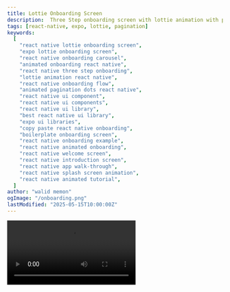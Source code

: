 ```yaml
---
title: Lottie Onboarding Screen
description:  Three Step onboarding screen with lottie animation with pagination dots.
tags: [react-native, expo, lottie, pagination]
keywords:
  [
    "react native lottie onboarding screen",
    "expo lottie onboarding screen",
    "react native onboarding carousel",
    "animated onboarding react native",
    "react native three step onboarding",
    "lottie animation react native",
    "react native onboarding flow",
    "animated pagination dots react native",
    "react native ui component",
    "react native ui components",
    "react native ui library",
    "best react native ui library",
    "expo ui libraries",
    "copy paste react native onboarding",
    "boilerplate onboarding screen",
    "react native onboarding example",
    "react native animated onboarding",
    "react native welcome screen",
    "react native introduction screen",
    "react native app walk-through",
    "react native splash screen animation",
    "react native animated tutorial",
  ]
author: "walid memon"
ogImage: "/onboarding.png"
lastModified: "2025-05-15T10:00:00Z"
---
```


<Video src="https://cdn.jsdelivr.net/gh/waleedcj/EziuiAssets/onboarding.mp4"  aria-label='app onboarding demo' />

  <Stepper>
  <StepperItem title="Step 1: Install Dependencies">
    smooth animations by lottie

    ```plaintext
    npx expo install lottie-react-native
    ```
  </StepperItem>

  <StepperItem title="Step 2: Add the ScrollingPaginationDots from Components">

<DemoLinkButton href="http://localhost:3000/docs/components/scroll-pagination-dots"  size="lg" variant="default">
	Go To Component
</DemoLinkButton>

  </StepperItem>

   <StepperItem title="Step 3: Create the Onboarding Component">
    Create a new file (e.g., `src/components/Onboarding.tsx`) and copy the following code:

    ```typescript:Onboarding.tsx
    import React, { useRef, useState } from "react";
import {
	StyleSheet,
	FlatList,
	View,
	Text,
	Dimensions,
	TouchableOpacity,
} from "react-native";
import LottieView from "lottie-react-native";
import Animated, {
	useSharedValue,
	useAnimatedScrollHandler,
} from "react-native-reanimated";
import { useAppColors } from "@/hooks/useAppColors";
import ScrollingPaginationDots from "./PaginationDots";

const { width, height } = Dimensions.get("window"); 

// Define the structure of a single onboarding item
export type OnboardingDataItem = {
	id: string;
	title: string;
	description: string;
	lottieAnim: string;
};

// Define the props for the reusable component
type OnboardingProps = {
	data: OnboardingDataItem[];
	onComplete: () => void;
};

const Onboarding: React.FC<OnboardingProps> = ({ data, onComplete }) => {
	const flatListRef = useRef<FlatList<OnboardingDataItem>>(null);
	const scrollX = useSharedValue(0);
	const [currentIndex, setCurrentIndex] = useState(0);
	const colors = useAppColors();

	// Update current index based on viewable items
	const viewableItemsChanged = useRef(
		({ viewableItems }: { viewableItems: Array<{ index: number | null }> }) => {
			if (viewableItems.length > 0 && viewableItems[0].index !== null) {
				setCurrentIndex(viewableItems[0].index);
			}
		}
	).current;

	const viewConfig = useRef({ viewAreaCoveragePercentThreshold: 50 }).current;

	// Reanimated scroll handler
	const scrollHandler = useAnimatedScrollHandler((event) => {
		scrollX.value = event.contentOffset.x;
	});

	// Handle "Next" or "Get Started" button press
	const onNextPress = () => {
		if (currentIndex < data.length - 1) {
			flatListRef.current?.scrollToIndex({ index: currentIndex + 1 });
		} else {
			onComplete();
		}
	};

	const renderItem = ({ item }: { item: OnboardingDataItem }) => {
		const lottieStyle = {
			width: width * (item.id === "3" ? 0.5 : 0.8),
			height: height * 0.4,
			marginBottom: 30,
		};
		return (
			<View style={[styles.slide, { width }]}>
				<LottieView
					source={item.lottieAnim}
					autoPlay
					loop
					style={lottieStyle}
				/>
				<Text style={[styles.title, { color: colors.Neutral900 }]}>
					{item.title}
				</Text>
				<Text style={[styles.description, { color: colors.Neutral700 }]}>
					{item.description}
				</Text>
			</View>
		);
	};

	return (
		<View style={[styles.container, { backgroundColor: colors.bgColor }]}>
			<Animated.FlatList
				ref={flatListRef}
				data={data}
				renderItem={renderItem}
				keyExtractor={(item) => item.id}
				horizontal
				pagingEnabled
				showsHorizontalScrollIndicator={false}
				bounces={false}
				onScroll={scrollHandler}
				scrollEventThrottle={16} // Standard throttle for reanimated
				onViewableItemsChanged={viewableItemsChanged}
				viewabilityConfig={viewConfig}
			/>

			{/* Pagination Dots */}
			<View style={styles.paginationContainer}>
				<ScrollingPaginationDots
					scrollX={scrollX}
					count={data.length}
					slideWidth={width}
					dotColor={colors.PrimaryNormal}
					inactiveDotColor={colors.Neutral300}
					dotSize={10}
					spacing={12}
					inactiveDotOpacity={0.3}
					maxVisibleDots={5}
				/>
			</View>

			{/* Next Button */}
			<TouchableOpacity
				style={[styles.nextButton, { backgroundColor: colors.PrimaryNormal }]}
				onPress={onNextPress}
				activeOpacity={0.8}
			>
				<Text style={[styles.nextButtonText, { color: colors.Neutral0 }]}>
					{currentIndex === data.length - 1 ? "Get Started" : "Next"}
				</Text>
			</TouchableOpacity>
		</View>
	);
};

const styles = StyleSheet.create({
	container: {
		flex: 1,
	},
	slide: {
		alignItems: "center",
		justifyContent: "center",
		paddingHorizontal: 20,
	},
	title: {
		fontSize: 24,
		fontWeight: "bold",
		textAlign: "center",
		marginBottom: 16,
		lineHeight: 32,
	},
	description: {
		fontSize: 16,
		fontWeight: "400",
		textAlign: "center",
		lineHeight: 24,
		paddingHorizontal: 10,
		marginBottom: 64,
	},
	paginationContainer: {
		flex: 1,
		flexDirection: "row",
		justifyContent: "center",
		alignItems: "center",
	},
	paginationDot: {
		height: 10,
		width: 10,
		borderRadius: 5,
		marginHorizontal: 8,
	},
	nextButton: {
		alignSelf: "center",
		paddingVertical: 15,
		paddingHorizontal: 40,
		borderRadius: 30,
		minWidth: width * 0.5,
		alignItems: "center",
	},
	nextButtonText: {
		fontSize: 16,
		fontWeight: "bold",
	},
});

export default Onboarding;

    ```
  </StepperItem>

</Stepper>

## Usage

  ```typescript:OnboardingPage.tsx
import React from 'react';
import { SafeAreaView, StyleSheet } from 'react-native';
import Onboarding from '@/components/ui/Onboarding';
import { useAppColors } from '@/hooks/useAppColors';

// Define or import your onboarding data
const AppOnboardingData = [
  {
      id: '1',
      title: 'Discover Local Services, Fast',
      description: 'Browse through a wide range of local services tailored to your needs. Filter by category, location, and service type, whether you need home maintenance, repairs, or professional services. Our organized directory makes it simple to find the right provider in your area.',
      lottieAnim: require('@/assets/lottie/onboarding1.json') // Adjust path
  },
  {
      id: '2',
      title: 'Book Appointments Instantly',
      description: 'Submit a booking request for the service you need, and we will connect you to verified local providers instantly. Once you confirm your requirements, qualified professionals will be notified, and you will receive quick responses to schedule your appointment.',
      lottieAnim: require('@/assets/lottie/onboarding2.json') // Adjust path
  },
  {
      id: '3',
      title: 'Chat with Providers, Directly',
      description: 'Once your booking is accepted, you can chat directly with the service provider via WhatsApp for easy coordination. No extra steps—just simple, direct communication to confirm your appointment details!',
      lottieAnim: require('@/assets/lottie/onboarding3.json') // Adjust path
  },
]
export default function OnboardingPage() {
  const colors = useAppColors();

  const handleOnboardingComplete = () => {
    alert("Onboarding is complete now shh shh");
  };

  return (
    // SafeAreaView or regular View depending on your layout needs
    <SafeAreaView style={[styles.container, { backgroundColor: colors.bgColor }]}>
      <Onboarding
        data={AppOnboardingData}
        onComplete={handleOnboardingComplete}
      />
    </SafeAreaView>
  );
};

const styles = StyleSheet.create({
  container: {
    flex: 1,
  },
});
 ```

 ## Props

| Prop         | Type                   | Default | Required | Description                                                                 |
| :----------- | :--------------------- | :------ | :------- | :-------------------------------------------------------------------------- |
| `data`       | `OnboardingDataItem[]` |         | Yes      | An array of objects, each defining a screen's content (title, description, Lottie animation). |
| `onComplete` | `() => void`           |         | Yes      | Callback function executed when the user presses "Get Started" on the final screen. |